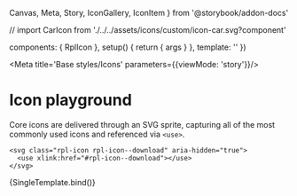   Canvas,
  Meta,
  Story,
  IconGallery,
  IconItem
} from '@storybook/addon-docs'

// import CarIcon from './../../assets/icons/custom/icon-car.svg?component'

  components: { RplIcon },
  setup() {
    return { args }
  },
  template: '<RplIcon v-bind="args" />'
})


<Meta title='Base styles/Icons' parameters={{viewMode: 'story'}}/>

# Icon playground

Core icons are delivered through an SVG sprite, capturing all of the most commonly used icons and referenced via `<use>`.

```
<svg class="rpl-icon rpl-icon--download" aria-hidden="true">
  <use xlink:href="#rpl-icon--download"></use>
</svg>
```

<Canvas>
  <Story
    name='Icon playground'
    argTypes={{
      colour: {
        control: { type: 'select' },
        options: RplColorThemes,
        defaultValue: RplColorThemes[0]
      },
      name: {
        control: { type: 'select' },
        defaultValue: RplIconNames[0],
        options: RplIconNames
      },
      size: {
        control: { type: 'select' },
        defaultValue: 'l',
        options: RplIconSizes
      },
      padded: {
        control: { type: 'boolean' },
        defaultValue: false
      }
    }}
  >
    {SingleTemplate.bind()}
  </Story>
</Canvas>

<!--
TODO: The 'custom icons' setup is currently not used anywhere. It has been
commented out due to it not currently passing QA as the svg is not wrapped in a
viewbox so the svg does not scale properly. When we need this setup we can
uncomment this story and fix the no viewbox issue.

# Custom Icons

Custom icons can be imported and passed into a slot to facilitate client specific icons. Simply import the SVG component (using Vite SVG Loader ?component query - )

```
<svg class="rpl-icon rpl-icon--facebook" aria-hidden="true">
  <path>
    ...
  </path>
</svg>
```

<Canvas>
  <Story
    name='Custom icon'
    argTypes={{
      theme: {
        control: { type: 'select' },
        options: RplColorThemes,
        defaultValue: RplColorThemes[0]
      },
      size: {
        control: { type: 'select' },
        defaultValue: 'l',
        options: RplIconSizes
      }
    }}
  >
    {(args) => {
      return {
        components: { RplIcon, CarIcon },
        setup() {
          return {
            CarIcon,
            args
          }
        },
        template: `<RplIcon v-bind="args"><CarIcon/></RplIcon>`
      }
    }}
  </Story>
</Canvas> -->
